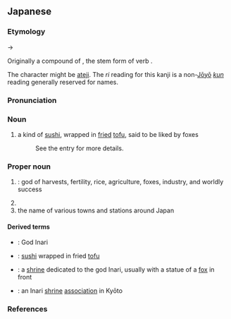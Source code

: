 ==Japanese==
<div style="float:right;">
{{wikipedia|lang=ja}}
{{wikipedia|Inari}}
</div>
{{ja-kanjitab|yomi=k|いな|り}}

===Etymology===
{{IPAchar|/inanari/}} → {{IPAchar|/inari/}}

Originally a compound of {{compound|lang=ja|sort=いなり|稲|tr1=ina|t1=rice plant|生る|alt2=生り|tr2=nari}}, the stem form of verb {{m|ja|生る|tr=naru||to fruit, to go to seed}}.

The {{ja-l|荷}} character might be [[ateji]]. The ''ri'' reading for this kanji is a non-[[w:Jōyō kanji|Jōyō]] [[訓読み#Japanese|''kun'']] reading generally reserved for names.

===Pronunciation===
{{ja-pron|yomi=k|いなり|acc=1|acc_ref=DJR}}

===Noun===
{{ja-noun|いなり}}

# a kind of [[sushi]], wrapped in [[fried]] [[tofu]], said to be liked by foxes
#: See the {{ja-r|稲荷寿司|いなりずし}} entry for more details.

===Proper noun===
{{ja-pos|proper|いなり}}

# {{lb|ja|sort=いなり|Shinto}}: god of harvests, fertility, rice, agriculture, foxes, industry, and worldly success
# {{surname|lang=ja|sort=いなり}}
# the name of various towns and stations around Japan

====Derived terms====
{{der-top}}
* {{ja-r|稲荷大神|^いなり ^おおかみ}}: God Inari
* {{ja-r|稲荷鮨|いなりずし}}: [[sushi]] wrapped in fried [[tofu]]
* {{ja-r|稲荷神社|^いなり じんじゃ}}: a [[shrine]] dedicated to the god Inari, usually with a statue of a [[fox]] in front
* {{ja-r|稲荷講|^いなり ^こう}}: an Inari [[shrine]] [[association]] in Kyōto
{{der-bottom}}

===References===
<references/>